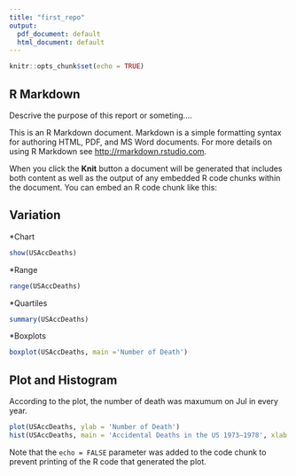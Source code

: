 ```yaml
---
title: "first_repo"
output:
  pdf_document: default
  html_document: default
---
```


```r
knitr::opts_chunk$set(echo = TRUE)
```

## R Markdown

Descrive the purpose of this report or someting....

This is an R Markdown document. Markdown is a simple formatting syntax for authoring HTML, PDF, and MS Word documents. For more details on using R Markdown see <http://rmarkdown.rstudio.com>.

When you click the **Knit** button a document will be generated that includes both content as well as the output of any embedded R code chunks within the document. You can embed an R code chunk like this:

## Variation
*Chart
```r
show(USAccDeaths)
```
*Range
```r
range(USAccDeaths)
```
*Quartiles
```r
summary(USAccDeaths)
```

*Boxplots
```r
boxplot(USAccDeaths, main ='Number of Death')
```


## Plot and Histogram
According to the plot, the number of death was maxumum on Jul in every year.

```r
plot(USAccDeaths, ylab = 'Number of Death')
hist(USAccDeaths, main = 'Accidental Deaths in the US 1973–1978', xlab = 'number of death')
```




Note that the `echo = FALSE` parameter was added to the code chunk to prevent printing of the R code that generated the plot.
